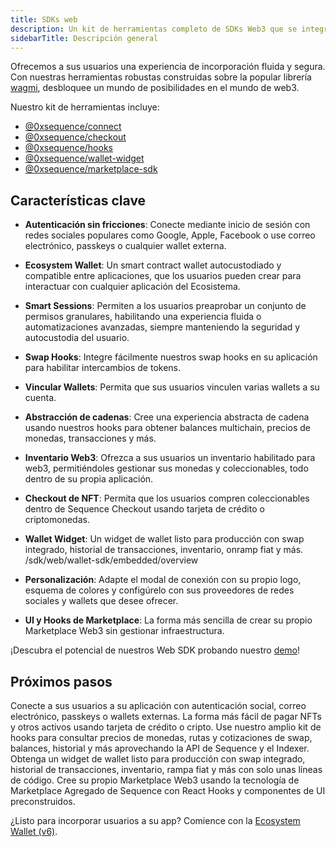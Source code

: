 ```yaml
---
title: SDKs web
description: Un kit de herramientas completo de SDKs Web3 que se integran perfectamente en su aplicación.
sidebarTitle: Descripción general
---
```


Ofrecemos a sus usuarios una experiencia de incorporación fluida y segura. Con nuestras herramientas robustas construidas sobre la popular librería [wagmi](https://wagmi.sh/), desbloquee un mundo de posibilidades en el mundo de web3.

Nuestro kit de herramientas incluye:
- [@0xsequence/connect](https://www.npmjs.com/package/@0xsequence/connect)
- [@0xsequence/checkout](https://www.npmjs.com/package/@0xsequence/checkout)
- [@0xsequence/hooks](https://www.npmjs.com/package/@0xsequence/hooks)
- [@0xsequence/wallet-widget](https://www.npmjs.com/package/@0xsequence/wallet-widget)
- [@0xsequence/marketplace-sdk](https://www.npmjs.com/package/@0xsequence/marketplace-sdk)

## Características clave

-   **Autenticación sin fricciones**: Conecte mediante inicio de sesión con redes sociales populares como Google, Apple, Facebook o use correo electrónico, passkeys o cualquier wallet externa.

-   **Ecosystem Wallet**: Un smart contract wallet autocustodiado y compatible entre aplicaciones, que los usuarios pueden crear para interactuar con cualquier aplicación del Ecosistema.

-   **Smart Sessions**: Permiten a los usuarios preaprobar un conjunto de permisos granulares, habilitando una experiencia fluida o automatizaciones avanzadas, siempre manteniendo la seguridad y autocustodia del usuario.

-   **Swap Hooks**: Integre fácilmente nuestros swap hooks en su aplicación para habilitar intercambios de tokens.

-   **Vincular Wallets**: Permita que sus usuarios vinculen varias wallets a su cuenta.

-   **Abstracción de cadenas**: Cree una experiencia abstracta de cadena usando nuestros hooks para obtener balances multichain, precios de monedas, transacciones y más.

-   **Inventario Web3**: Ofrezca a sus usuarios un inventario habilitado para web3, permitiéndoles gestionar sus monedas y coleccionables, todo dentro de su propia aplicación.

-   **Checkout de NFT**: Permita que los usuarios compren coleccionables dentro de Sequence Checkout usando tarjeta de crédito o criptomonedas.

-   **Wallet Widget**: Un widget de wallet listo para producción con swap integrado, historial de transacciones, inventario, onramp fiat y más.
    /sdk/web/wallet-sdk/embedded/overview

-   **Personalización**: Adapte el modal de conexión con su propio logo, esquema de colores y configúrelo con sus proveedores de redes sociales y wallets que desee ofrecer.

-   **UI y Hooks de Marketplace**: La forma más sencilla de crear su propio Marketplace Web3 sin gestionar infraestructura.

¡Descubra el potencial de nuestros Web SDK probando nuestro [demo](https://0xsequence.github.io/web-sdk/)!

## Próximos pasos

<CardGroup>
  <Card title="Connect" icon="wallet" href="/sdk/web/wallet-sdk/ecosystem/overview">
    Conecte a sus usuarios a su aplicación con autenticación social, correo electrónico, passkeys o wallets externas.
  </Card>

  <Card title="Checkout" icon="money-bills" href="/sdk/web/checkout-sdk/getting-started">
    La forma más fácil de pagar NFTs y otros activos usando tarjeta de crédito o cripto.
  </Card>

  <Card title="Hooks" icon="puzzle-piece" href="/sdk/web/hooks-sdk/getting-started">
    Use nuestro amplio kit de hooks para consultar precios de monedas, rutas y cotizaciones de swap, balances, historial y más
    aprovechando la API de Sequence y el Indexer.
  </Card>

  <Card title="Wallet Widget" icon="wallet" href="/sdk/web/wallet-widget-sdk/getting-started">
    Obtenga un widget de wallet listo para producción con swap integrado, historial de transacciones, inventario, rampa fiat y más con solo unas
    líneas de código.
  </Card>

  <Card title="Marketplace" icon="shop" href="/sdk/web/marketplace-sdk/overview">
    Cree su propio Marketplace Web3 usando la tecnología de Marketplace Agregado de Sequence con React Hooks y componentes de UI preconstruidos.
  </Card>
</CardGroup>

¿Listo para incorporar usuarios a su app? Comience con la [Ecosystem Wallet (v6)](/sdk/web/wallet-sdk/ecosystem/getting-started).